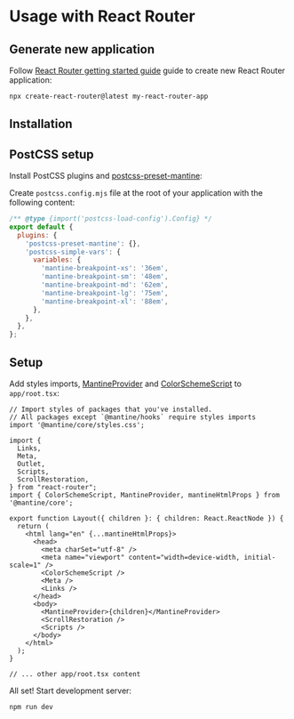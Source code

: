 

# Usage with React Router

## Generate new application

Follow [React Router getting started guide](https://reactrouter.com/start/framework/installation) guide to create new React Router application:

```bash
npx create-react-router@latest my-react-router-app
```

## Installation

<PackagesInstallation />

## PostCSS setup

Install PostCSS plugins and [postcss-preset-mantine](/styles/postcss-preset):

<InstallScript
  packages="postcss postcss-preset-mantine postcss-simple-vars"
  dev
/>

Create `postcss.config.mjs` file at the root of your application with the following content:

```js
/** @type {import('postcss-load-config').Config} */
export default {
  plugins: {
    'postcss-preset-mantine': {},
    'postcss-simple-vars': {
      variables: {
        'mantine-breakpoint-xs': '36em',
        'mantine-breakpoint-sm': '48em',
        'mantine-breakpoint-md': '62em',
        'mantine-breakpoint-lg': '75em',
        'mantine-breakpoint-xl': '88em',
      },
    },
  },
};
```

## Setup

Add styles imports, [MantineProvider](/theming/mantine-provider/) and [ColorSchemeScript](/theming/color-schemes) to `app/root.tsx`:

```tsx
// Import styles of packages that you've installed.
// All packages except `@mantine/hooks` require styles imports
import '@mantine/core/styles.css';

import {
  Links,
  Meta,
  Outlet,
  Scripts,
  ScrollRestoration,
} from "react-router";
import { ColorSchemeScript, MantineProvider, mantineHtmlProps } from '@mantine/core';

export function Layout({ children }: { children: React.ReactNode }) {
  return (
    <html lang="en" {...mantineHtmlProps}>
      <head>
        <meta charSet="utf-8" />
        <meta name="viewport" content="width=device-width, initial-scale=1" />
        <ColorSchemeScript />
        <Meta />
        <Links />
      </head>
      <body>
        <MantineProvider>{children}</MantineProvider>
        <ScrollRestoration />
        <Scripts />
      </body>
    </html>
  );
}

// ... other app/root.tsx content
```

All set! Start development server:

```bash
npm run dev
```
